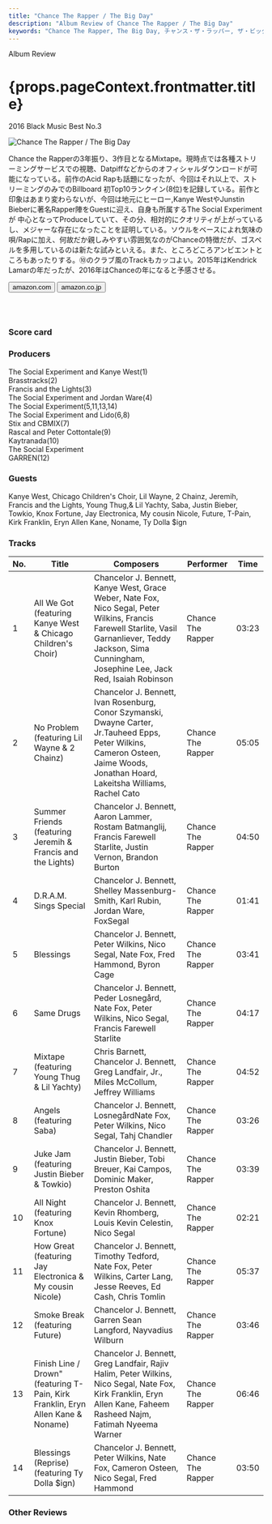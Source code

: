 ```yaml
---
title: "Chance The Rapper / The Big Day"
description: "Album Review of Chance The Rapper / The Big Day"
keywords: "Chance The Rapper, The Big Day, チャンス・ザ・ラッパー, ザ・ビッグ・デイ"
---
```






<p className="largeP">Album Review</p>
<h1 className="h1--no--margin">{props.pageContext.frontmatter.title}</h1>
<p className="largeP">
  <Link to="/best50/2016/">2016 Black Music Best No.3</Link>
</p>

<Row  className="image-card-group">
	<Column colMd={"3"} colLg={"4"} noGutterMdLeft="">
       <ImageCard>

![Chance The Rapper / The Big Day](../../images/cd/chancetherapper2L.jpg)

</ImageCard>
	</Column>
	<Column colMd={"4"} colLg={"8"} noGutterMdLeft="">
	<p>
	Chance the Rapperの3年振り、3作目となるMixtape。現時点では各種ストリーミングサービスでの視聴、Datpiffなどからのオフィシャルダウンロードが可能になっている。前作のAcid Rapも話題になったが、今回はそれ以上で、ストリーミングのみでのBillboard 初Top10ランクイン(8位)を記録している。前作と印象はあまり変わらないが、今回は地元にヒーロー,Kanye WestやJunstin Bieberに著名Rapper陣をGuestに迎え、自身も所属するThe Social Experimentが 中心となってProduceしていて、その分、相対的にクオリティが上がっているし、メジャーな存在になったことを証明している。ソウルをベースによれ気味の唄/Rapに加え、何故だか親しみやすい雰囲気なのがChanceの特徴だが、ゴスペルを多用しているのは新たな試みといえる。また、ところどころアンビエントところもあったりする。⑩のクラブ風のTrackもカッコよい。2015年はKendrick Lamarの年だったが、2016年はChanceの年になると予感させる。
	</p>
	<div>
	  <Button className="button-right-mergin"  href="https://amzn.to/3acP6k9" kind="primary" size="small" renderIcon={ArrowUpRight24}>
      amazon.com
    </Button>
    <Button className="button-right-mergin"  href="https://amzn.to/3ktAemj" kind="secondary" size="small" renderIcon={ArrowUpRight24}>
      amazon.co.jp
    </Button>
	</div>
	<a href="https://geo.music.apple.com/jp/album/coloring-book/1113239004?mt=1&app=music&ls=1&at=11lcug" style="display:inline-block;overflow:hidden;background:url(https://linkmaker.itunes.apple.com/ja-jp/lockup.svg?releaseDate=2016-05-13&kind=album&bubble=apple_music&style=mono-black) no-repeat;width:180px;height:45px;"></a>
	</Column>
</Row>
<Row >
	<Column colMd={"4"} colLg={"4"} noGutterMdLeft="">
<div>
  <h3>Score card</h3>
	<SliderJS1 value="4" />
  <SliderJS2 value="2" />
	<SliderJS3 value="2" />
  <SliderJS4 value="9" />
</div>
</Column>
<Column colMd={"8"} colLg={"8"} noGutterMdLeft="">
<div>
<h3>Producers</h3>
<p>
	The Social Experiment and Kanye West(1)
	<br/>Brasstracks(2)
	<br/>Francis and the Lights(3)
	<br/>The Social Experiment and Jordan Ware(4)
	<br/>The Social Experiment(5,11,13,14)
	<br/>The Social Experiment and Lido(6,8)
	<br/>Stix and CBMIX(7)
	<br/>Rascal and Peter Cottontale(9)
	<br/>Kaytranada(10)
	<br/>The Social Experiment
	<br/>GARREN(12)
</p>
<h3>Guests</h3>
<p>
	Kanye West, Chicago Children's Choir, Lil Wayne, 2 Chainz, Jeremih, Francis and the Lights, Young Thug,& Lil Yachty, Saba, Justin Bieber, Towkio, Knox Fortune, Jay Electronica, My cousin Nicole, Future, T-Pain, Kirk Franklin, Eryn Allen Kane, Noname, Ty Dolla $ign
</p>
</div>
</Column>
</Row>

<h3>Tracks</h3>

| No. | Title                                                                            | Composers                                                                                                                                                                                                   | Performer         | Time  |
| --- | -------------------------------------------------------------------------------- | ----------------------------------------------------------------------------------------------------------------------------------------------------------------------------------------------------------- | ----------------- | ----- |
| 1   | All We Got (featuring Kanye West & Chicago Children's Choir)                     | Chancelor J. Bennett, Kanye West, Grace Weber, Nate Fox, Nico Segal, Peter Wilkins, Francis Farewell Starlite, Vasil Garnanliever, Teddy Jackson, Sima Cunningham, Josephine Lee, Jack Red, Isaiah Robinson | Chance The Rapper | 03:23 |
| 2   | No Problem (featuring Lil Wayne & 2 Chainz)                                      | Chancelor J. Bennett, Ivan Rosenburg, Conor Szymanski, Dwayne Carter, Jr.Tauheed Epps, Peter Wilkins, Cameron Osteen, Jaime Woods, Jonathan Hoard, Lakeitsha Williams, Rachel Cato                          | Chance The Rapper | 05:05 |
| 3   | Summer Friends (featuring Jeremih & Francis and the Lights)                      | Chancelor J. Bennett, Aaron Lammer, Rostam Batmanglij, Francis Farewell Starlite, Justin Vernon, Brandon Burton                                                                                             | Chance The Rapper | 04:50 |
| 4   | D.R.A.M. Sings Special                                                           | Chancelor J. Bennett, Shelley Massenburg-Smith, Karl Rubin, Jordan Ware, FoxSegal                                                                                                                           | Chance The Rapper | 01:41 |
| 5   | Blessings                                                                        | Chancelor J. Bennett, Peter Wilkins, Nico Segal, Nate Fox, Fred Hammond, Byron Cage                                                                                                                         | Chance The Rapper | 03:41 |
| 6   | Same Drugs                                                                       | Chancelor J. Bennett, Peder Losnegård, Nate Fox, Peter Wilkins, Nico Segal, Francis Farewell Starlite                                                                                                       | Chance The Rapper | 04:17 |
| 7   | Mixtape (featuring Young Thug & Lil Yachty)                                      | Chris Barnett, Chancelor J. Bennett, Greg Landfair, Jr., Miles McCollum, Jeffrey Williams                                                                                                                   | Chance The Rapper | 04:52 |
| 8   | Angels (featuring Saba)                                                          | Chancelor J. Bennett, LosnegårdNate Fox, Peter Wilkins, Nico Segal, Tahj Chandler                                                                                                                           | Chance The Rapper | 03:26 |
| 9   | Juke Jam (featuring Justin Bieber & Towkio)                                      | Chancelor J. Bennett, Justin Bieber, Tobi Breuer, Kai Campos, Dominic Maker, Preston Oshita                                                                                                                 | Chance The Rapper | 03:39 |
| 10  | All Night (featuring Knox Fortune)                                               | Chancelor J. Bennett, Kevin Rhomberg, Louis Kevin Celestin, Nico Segal                                                                                                                                      | Chance The Rapper | 02:21 |
| 11  | How Great (featuring Jay Electronica & My cousin Nicole)                         | Chancelor J. Bennett, Timothy Tedford, Nate Fox, Peter Wilkins, Carter Lang, Jesse Reeves, Ed Cash, Chris Tomlin                                                                                            | Chance The Rapper | 05:37 |
| 12  | Smoke Break (featuring Future)                                                   | Chancelor J. Bennett, Garren Sean Langford, Nayvadius Wilburn                                                                                                                                               | Chance The Rapper | 03:46 |
| 13  | Finish Line / Drown" (featuring T-Pain, Kirk Franklin, Eryn Allen Kane & Noname) | Chancelor J. Bennett, Greg Landfair, Rajiv Halim, Peter Wilkins, Nico Segal, Nate Fox, Kirk Franklin, Eryn Allen Kane, Faheem Rasheed Najm, Fatimah Nyeema Warner                                           | Chance The Rapper | 06:46 |
| 14  | Blessings (Reprise) (featuring Ty Dolla $ign)                                    | Chancelor J. Bennett, Peter Wilkins, Nate Fox, Cameron Osteen, Nico Segal, Fred Hammond                                                                                                                     | Chance The Rapper | 03:50 |

<h3>Other Reviews</h3>

<Row>
  <Column colMd={3} colLg={3} noGutterMdLeft>
    <Review1 />
  </Column>
</Row>
